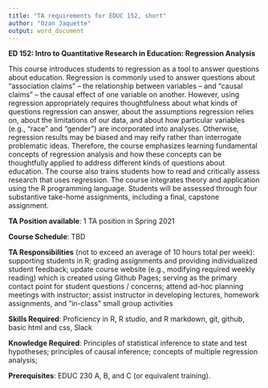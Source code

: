 ```yaml
---
title: "TA requirements for EDUC 152, short"
author: "Ozan Jaquette"
output: word_document
---
```


**ED 152: Intro to Quantitative Research in Education: Regression Analysis**

This course introduces students to regression as a tool to answer questions about education. Regression is commonly used to answer questions about “association claims” – the relationship between variables – and “causal claims” – the causal effect of one variable on another. However, using regression appropriately requires thoughtfulness about what kinds of questions regression can answer, about the assumptions regression relies on, about the limitations of our data, and about how particular variables (e.g., “race” and “gender”) are incorporated into analyses. Otherwise, regression results may be biased and may reify rather than interrogate problematic ideas. Therefore, the course emphasizes learning fundamental concepts of regression analysis and how these concepts can be thoughtfully applied to address different kinds of questions about education. The course also trains students how to read and critically assess research that uses regression. The course integrates theory and application using the R programming language. Students will be assessed through four substantive take-home assignments, including a final, capstone assignment.
 
**TA Position available**: 1 TA position in Spring 2021
 
**Course Schedule**: TBD
 
**TA Responsibilities** (not to exceed an average of 10 hours total per week): supporting students in R; grading assignments and providing individualized student feedback; update course website (e.g., modifying required weekly reading) which is created using Github Pages; serving as the primary contact point for student questions / concerns; attend ad-hoc planning meetings with instructor; assist instructor in developing lectures, homework assignments, and "in-class" small group activities
 
**Skills Required**: Proficiency in R, R studio, and R markdown, git, github, basic html and css, Slack
 
**Knowledge Required**: Principles of statistical inference to state and test hypotheses; principles of causal inference; concepts of multiple regression analysis; 
 
**Prerequisites**: EDUC 230 A, B, and C (or equivalent training). 
